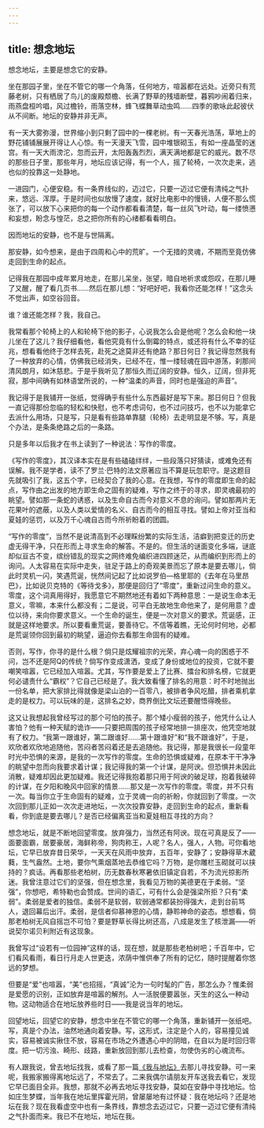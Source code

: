 ```yaml
---
---
---
```

title: 想念地坛
---




想念地坛，主要是想念它的安静。

坐在那园子里，坐在不管它的哪一个角落，任何地方，喧嚣都在远处。近旁只有荒藤老树，只有栖居了鸟儿的废殿颓檐、长满了野草的残墙断壁，暮鸦吵闹着归来，雨燕盘桓吟唱，风过檐铃，雨落空林，蜂飞蝶舞草动虫鸣……四季的歌咏此起彼伏从不间断。地坛的安静并非无声。

有一天大雾弥漫，世界缩小到只剩了园中的一棵老树。有一天春光浩荡，草地上的野花铺铺展展开得让人心惊。有一天漫天飞雪，园中堆银砌玉，有如一座晶莹的迷宫。有一天大雨滂沱，忽而云开，太阳轰轰烈烈，满天满地都是它的威光。数不尽的那些日子里，那些年月，地坛应该记得，有一个人，摇了轮椅，一次次走来，逃也似的投靠这一处静地。

一进园门，心便安稳。有一条界线似的，迈过它，只要一迈过它便有清纯之气扑来，悠远、浑厚。于是时间也似放慢了速度，就好比电影中的慢镜，人便不那么慌张了，可以放下心来把你的每一个动作都看看清楚，每一丝风飞叶动，每一缕愤懑和妄想，盼念与惶茫，总之把你所有的心绪都看看明白。

因而地坛的安静，也不是与世隔离。

那安静，如今想来，是由于四周和心中的荒旷。一个无措的灵魂，不期而至竟仿佛走回到生命的起点。

记得我在那园中成年累月地走，在那儿呆坐，张望，暗自地祈求或怨叹，在那儿睡了又醒，醒了看几页书……然后在那儿想：“好吧好吧，我看你还能怎样！”这念头不觉出声，如空谷回音。

谁？谁还能怎样？我，我自己。

我常看那个轮椅上的人和轮椅下他的影子，心说我怎么会是他呢？怎么会和他一块儿坐在了这儿？我仔细看他，看他究竟有什么倒霉的特点，或还将有什么不幸的征兆，想看看他终于怎样去死，赴死之途莫非还有绝路？那日何日？我记得忽然我有了一种放弃的心情，仿佛我已经消失，已经不在，惟一缕轻魂在园中游荡，刹那间清风朗月，如沐慈悲。于是乎我听见了那恒久而辽阔的安静。恒久，辽阔，但非死寂，那中间确有如林语堂所说的，一种“温柔的声音，同时也是强迫的声音”。

我记得于是我铺开一张纸，觉得确乎有些什么东西最好是写下来。那日何日？但我一直记得那份忽临的轻松和快慰，也不考虑词句，也不过问技巧，也不以为能拿它去派什么用场，只是写，只是看有些路单靠腿（轮椅）去走明显是不够。写，真是个办法，是条条绝路之后的一条路。

只是多年以后我才在书上读到了一种说法：写作的零度。

《写作的零度》，其汉译本实在是有些磕磕绊绊，一些段落只好猜读，或难免还有误解。我不是学者，读不了罗兰·巴特的法文原著应当不算是玩忽职守。是这题目先就吸引了我，这五个字，已经契合了我的心意。在我想，写作的零度即生命的起点，写作由之出发的地方即生命之固有的疑难，写作之终于的寻求，即灵魂最初的眺望。譬如那一条蛇的诱惑，以及生命自古而今对意义不息的询问。譬如那两片无花果叶的遮蔽，以及人类以爱情的名义、自古而今的相互寻找。譬如上帝对亚当和夏娃的惩罚，以及万千心魂自古而今所祈盼着的团圆。

“写作的零度”，当然不是说清高到不必理睬纷繁的实际生活，洁癖到把变迁的历史虚无得干净，只在形而上寻求生命的解答。不是的。但生活的谜面变化多端，谜底却似亘古不变，缤纷错乱的现实之网终难免编织进四顾迷茫，从而编织到形而上的询问。人太容易在实际中走失，驻足于路上的奇观美景而忘了原本是要去哪儿，倘此时灵机一闪，笑遇荒诞，恍然间记起了比如说罗伯—格里耶的《去年在马里昂巴》，比如说贝克特的《等待戈多》，那便是回归了“零度”，重新过问生命的意义。零度，这个词真用得好，我愿意它不期然地还有着如下两种意思：一是说生命本无意义，零嘛，本来什么都没有；二是说，可平白无故地生命他来了，是何用意？虚位以待，来向你要求意义。一个生命的诞生，便是一次对意义的要求。荒诞感，正就是这样地要求。所以要看重荒诞，要善待它。不信等着瞧，无论何时何地，必都是荒诞领你回到最初的眺望，逼迫你去看那生命固有的疑难。

否则，写作，你寻的是什么根？倘只是炫耀祖宗的光荣，弃心魂一向的困惑于不问，岂不还是阿Q的传统？倘写作变成潇洒，变成了身份或地位的投资，它就不要嘲笑喧嚣，它已经加入喧嚣。尤其，写作要是爱上了比赛、擂台和排名榜，它就更何必谴责什么“霸权”？它自己已经是了。我大致看懂了排名的用意：时不时地抛出一份名单，把大家排比得就像是梁山泊的一百零八，被排者争风吃醋，排者乘机拿走的是权力。可以玩味的是，这排名之妙，商界倒比文坛还要醒悟得晚些。

这又让我想起我曾经写过的那个可怕的孩子。那个矮小瘦弱的孩子，他凭什么让人害怕？他有一种天赋的诡诈——只要把周围的孩子经常地排一排座次，他凭空地就有了权力。“我第一跟谁好，第二跟谁好……第十跟谁好”和“我不跟谁好”，于是，欢欣者欢欣地追随他，苦闷者苦闷着还是去追随他。我记得，那是我很长一段童年时光中恐惧的来源，是我的一次写作的零度。生命的恐惧或疑难，在原本干干净净的眺望中忽而向我要求着计谋；我记得我的第一个计谋，是阿谀。但恐惧并未因此消散，疑难却因此更加疑难。我还记得我抱着那只用于阿谀的破足球，抱着我破碎的计谋，在夕阳和晚风中回家的情景……那又是一次写作的零度。零度，并不只有一次。每当你立于生命固有的疑难，立于灵魂一向的祈盼，你就回到了零度。一次次回到那儿正如一次次走进地坛，一次次投靠安静，走回到生命的起点，重新看看，你到底是要去哪儿？是否已经偏离亚当和夏娃相互寻找的方向？



想念地坛，就是不断地回望零度。放弃强力，当然还有阿谀。现在可真是反了——面要面霸，居要豪居，海鲜称帝，狗肉称王，人呢？名人，强人，人物。可你看地坛，它早已放弃昔日荣华，一天天在风雨中放弃，五百年，安静了；安静得草木葳蕤，生气盎然。土地，要你气熏烟蒸地去恭维它吗？万物，是你雕栏玉砌就可以挟持的？疯话。再看那些老柏树，历无数春秋寒暑依旧镇定自若，不为流光掠影所迷。我曾注意过它们的坚强，但在想念里，我看见万物的美德更在于柔弱。“坚强”，你想吧，希特勒也会赞成。世间的语汇，可有什么会是强梁所拒？只有“柔弱”。柔弱是爱者的独信。柔弱不是软弱，软弱通常都装扮得强大，走到台前骂人，退回幕后出汗。柔弱，是信者仰慕神恩的心情，静聆神命的姿态。想想看，倘那老柏树无风自摇岂不可怕？要是野草长得比树还高，八成是发生了核泄漏——听说契尔诺贝利附近有这现象。

我曾写过“设若有一位园神”这样的话，现在想，就是那些老柏树吧；千百年中，它们看风看雨，看日行月走人世更迭，浓荫中惟供奉了所有的记忆，随时提醒着你悠远的梦想。

但要是“爱”也喧嚣，“美”也招摇，“真诚”沦为一句时髦的广告，那怎么办？惟柔弱是爱愿的识别，正如放弃是喧嚣的解剂。人一活脱便要嚣张，天生的这么一种动物。这动物适合在地坛放养些时日——我是说当年的地坛。

回望地坛，回望它的安静，想念中坐在不管它的哪一个角落，重新铺开一张纸吧。写，真是个办法，油然地通向着安静。写，这形式，注定是个人的，容易撞见诚实，容易被诚实揪住不放，容易在市场之外遭遇心中的阴暗，在自以为是时回归零度。把一切污浊、畸形、歧路，重新放回到那儿去检查，勿使伪劣的心魂流布。

有人跟我说，曾去地坛找我，或看了那一篇[《我与地坛》](/cn/57/1/1)去那儿寻找安静。可一来呢，我搬家搬得离地坛远了，不常去了。二来我偶尔请朋友开车送我去看它，发现它早已面目全非。我想，那就不必再去地坛寻找安静，莫如在安静中寻找地坛。恰如庄生梦蝶，当年我在地坛里挥霍光阴，曾屡屡地有过怀疑：我在地坛吗？还是地坛在我？现在我看虚空中也有一条界线，靠想念去迈过它，只要一迈过它便有清纯之气扑面而来。我已不在地坛，地坛在我。
